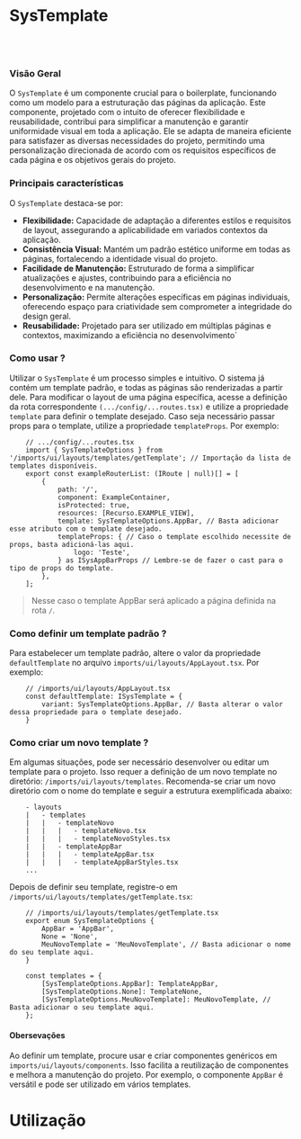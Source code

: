 
<Meta of={TemplateStories}/>

# SysTemplate

<br />
<br />


### Visão Geral

O `SysTemplate` é um componente crucial para o boilerplate, funcionando como um modelo para a estruturação das páginas da aplicação. Este componente, projetado com o intuito de oferecer flexibilidade e reusabilidade, contribui para simplificar a manutenção e garantir uniformidade visual em toda a aplicação. Ele se adapta de maneira eficiente para satisfazer as diversas necessidades do projeto, permitindo uma personalização direcionada de acordo com os requisitos específicos de cada página e os objetivos gerais do projeto.


### Principais características

O `SysTemplate` destaca-se por:

* **Flexibilidade:** Capacidade de adaptação a diferentes estilos e requisitos de layout, assegurando a aplicabilidade em variados contextos da aplicação.
* **Consistência Visual:** Mantém um padrão estético uniforme em todas as páginas, fortalecendo a identidade visual do projeto.
* **Facilidade de Manutenção:** Estruturado de forma a simplificar atualizações e ajustes, contribuindo para a eficiência no desenvolvimento e na manutenção.
* **Personalização:** Permite alterações específicas em páginas individuais, oferecendo espaço para criatividade sem comprometer a integridade do design geral.
* **Reusabilidade:** Projetado para ser utilizado em múltiplas páginas e contextos, maximizando a eficiência no desenvolvimento`


### Como usar ?

Utilizar o `SysTemplate` é um processo simples e intuitivo. O sistema já contém um template padrão, e todas as páginas são renderizadas a partir dele. Para modificar o layout de uma página específica, acesse a definição da rota correspondente `(.../config/...routes.tsx)`  e utilize a propriedade `template` para definir o template desejado. Caso seja necessário passar props para o template, utilize a propriedade `templateProps`. Por exemplo:

```tsx
    // .../config/...routes.tsx
    import { SysTemplateOptions } from '/imports/ui/layouts/templates/getTemplate'; // Importação da lista de templates disponíveis. 
    export const exampleRouterList: (IRoute | null)[] = [
        {
            path: '/',
            component: ExampleContainer,
            isProtected: true,
            resources: [Recurso.EXAMPLE_VIEW],
            template: SysTemplateOptions.AppBar, // Basta adicionar esse atributo com o template desejado.
            templateProps: { // Caso o template escolhido necessite de props, basta adicioná-las aqui.
                logo: 'Teste',
            } as ISysAppBarProps // Lembre-se de fazer o cast para o tipo de props do template.
        },
    ];
```
> Nesse caso o template AppBar será aplicado a página definida na rota `/`.

### Como definir um template padrão ?

Para estabelecer um template padrão, altere o valor da propriedade `defaultTemplate` no arquivo `imports/ui/layouts/AppLayout.tsx`. Por exemplo:

```tsx
    // /imports/ui/layouts/AppLayout.tsx
    const defaultTemplate: ISysTemplate = {
        variant: SysTemplateOptions.AppBar, // Basta alterar o valor dessa propriedade para o template desejado.
    }
```

### Como criar um novo template ?

Em algumas situações, pode ser necessário desenvolver ou editar um template para o projeto. Isso requer a definição de um novo template no diretório: `/imports/ui/layouts/templates`. Recomenda-se criar um novo diretório com o nome do template e seguir a estrutura exemplificada abaixo:

```
    - layouts
    |   - templates
    |   |   - templateNovo
    |   |   |   - templateNovo.tsx
    |   |   |   - templateNovoStyles.tsx
    |   |   - templateAppBar
    |   |   |   - templateAppBar.tsx
    |   |   |   - templateAppBarStyles.tsx
    ...
```

Depois de definir seu template, registre-o em `/imports/ui/layouts/templates/getTemplate.tsx`:

```tsx
    // /imports/ui/layouts/templates/getTemplate.tsx
    export enum SysTemplateOptions {
        AppBar = 'AppBar',
        None = 'None',
        MeuNovoTemplate = 'MeuNovoTemplate', // Basta adicionar o nome do seu template aqui.
    }

    const templates = {
        [SysTemplateOptions.AppBar]: TemplateAppBar,
        [SysTemplateOptions.None]: TemplateNone,
        [SysTemplateOptions.MeuNovoTemplate]: MeuNovoTemplate, // Basta adicionar o seu template aqui.
    };
```

#### Obersevações

Ao definir um template, procure usar e criar componentes genéricos em `imports/ui/layouts/components`. Isso facilita a reutilização de componentes e melhora a manutenção do projeto. Por exemplo, o componente `AppBar` é versátil e pode ser utilizado em vários templates.

# Utilização
<Canvas of={TemplateStories.AppBar} />
<Controls />